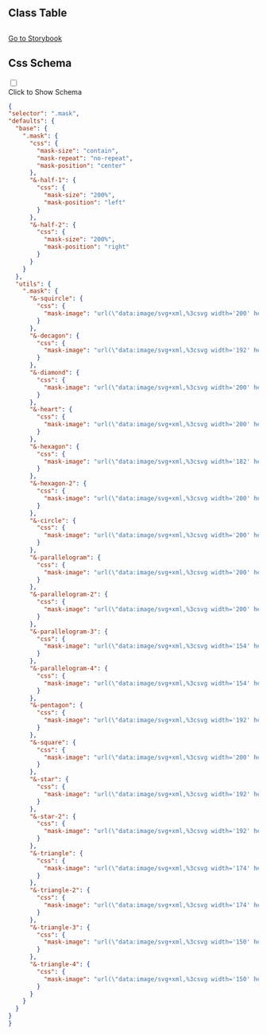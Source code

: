 

## Class Table

<CssTable name="mask" />



## 

[Go to Storybook](https://story.ui.icebreaker.top/?path=/docs/general-mask--docs)

## Css Schema
<div className="collapse">
<input type="checkbox" /> 
<div class="collapse-title px-0">
<span class="btn">Click to Show Schema</span>
</div>
<div class="collapse-content"> 

```json
{
"selector": ".mask",
"defaults": {
  "base": {
    ".mask": {
      "css": {
        "mask-size": "contain",
        "mask-repeat": "no-repeat",
        "mask-position": "center"
      },
      "&-half-1": {
        "css": {
          "mask-size": "200%",
          "mask-position": "left"
        }
      },
      "&-half-2": {
        "css": {
          "mask-size": "200%",
          "mask-position": "right"
        }
      }
    }
  },
  "utils": {
    ".mask": {
      "&-squircle": {
        "css": {
          "mask-image": "url(\"data:image/svg+xml,%3csvg width='200' height='200' xmlns='http://www.w3.org/2000/svg'%3e%3cpath d='M100 0C20 0 0 20 0 100s20 100 100 100 100-20 100-100S180 0 100 0Z'/%3e%3c/svg%3e\")"
        }
      },
      "&-decagon": {
        "css": {
          "mask-image": "url(\"data:image/svg+xml,%3csvg width='192' height='200' xmlns='http://www.w3.org/2000/svg'%3e%3cpath fill='black' d='m96 0 58.779 19.098 36.327 50v61.804l-36.327 50L96 200l-58.779-19.098-36.327-50V69.098l36.327-50z' fill-rule='evenodd'/%3e%3c/svg%3e\")"
        }
      },
      "&-diamond": {
        "css": {
          "mask-image": "url(\"data:image/svg+xml,%3csvg width='200' height='200' xmlns='http://www.w3.org/2000/svg'%3e%3cpath fill='black' d='m100 0 100 100-100 100L0 100z' fill-rule='evenodd'/%3e%3c/svg%3e\")"
        }
      },
      "&-heart": {
        "css": {
          "mask-image": "url(\"data:image/svg+xml,%3csvg width='200' height='185' xmlns='http://www.w3.org/2000/svg'%3e%3cpath d='M100 184.606a15.384 15.384 0 0 1-8.653-2.678C53.565 156.28 37.205 138.695 28.182 127.7 8.952 104.264-.254 80.202.005 54.146.308 24.287 24.264 0 53.406 0c21.192 0 35.869 11.937 44.416 21.879a2.884 2.884 0 0 0 4.356 0C110.725 11.927 125.402 0 146.594 0c29.142 0 53.098 24.287 53.4 54.151.26 26.061-8.956 50.122-28.176 73.554-9.023 10.994-25.383 28.58-63.165 54.228a15.384 15.384 0 0 1-8.653 2.673Z' fill='black' fill-rule='nonzero'/%3e%3c/svg%3e\")"
        }
      },
      "&-hexagon": {
        "css": {
          "mask-image": "url(\"data:image/svg+xml,%3csvg width='182' height='201' xmlns='http://www.w3.org/2000/svg'%3e%3cpath d='M.3 65.486c0-9.196 6.687-20.063 14.211-25.078l61.86-35.946c8.36-5.016 20.899-5.016 29.258 0l61.86 35.946c8.36 5.015 14.211 15.882 14.211 25.078v71.055c0 9.196-6.687 20.063-14.211 25.079l-61.86 35.945c-8.36 4.18-20.899 4.18-29.258 0L14.51 161.62C6.151 157.44.3 145.737.3 136.54V65.486Z' fill='black' fill-rule='nonzero'/%3e%3c/svg%3e\")"
        }
      },
      "&-hexagon-2": {
        "css": {
          "mask-image": "url(\"data:image/svg+xml,%3csvg width='200' height='182' xmlns='http://www.w3.org/2000/svg'%3e%3cpath d='M64.786 181.4c-9.196 0-20.063-6.687-25.079-14.21L3.762 105.33c-5.016-8.36-5.016-20.9 0-29.259l35.945-61.86C44.723 5.851 55.59 0 64.786 0h71.055c9.196 0 20.063 6.688 25.079 14.211l35.945 61.86c4.18 8.36 4.18 20.899 0 29.258l-35.945 61.86c-4.18 8.36-15.883 14.211-25.079 14.211H64.786Z' fill='black' fill-rule='nonzero'/%3e%3c/svg%3e\")"
        }
      },
      "&-circle": {
        "css": {
          "mask-image": "url(\"data:image/svg+xml,%3csvg width='200' height='200' xmlns='http://www.w3.org/2000/svg'%3e%3ccircle fill='black' cx='100' cy='100' r='100' fill-rule='evenodd'/%3e%3c/svg%3e\")"
        }
      },
      "&-parallelogram": {
        "css": {
          "mask-image": "url(\"data:image/svg+xml,%3csvg width='200' height='154' xmlns='http://www.w3.org/2000/svg'%3e%3cpath fill='black' d='M46.154 0H200l-46.154 153.846H0z' fill-rule='evenodd'/%3e%3c/svg%3e\")"
        }
      },
      "&-parallelogram-2": {
        "css": {
          "mask-image": "url(\"data:image/svg+xml,%3csvg width='200' height='154' xmlns='http://www.w3.org/2000/svg'%3e%3cpath fill='black' d='M153.846 0H0l46.154 153.846H200z' fill-rule='evenodd'/%3e%3c/svg%3e\")"
        }
      },
      "&-parallelogram-3": {
        "css": {
          "mask-image": "url(\"data:image/svg+xml,%3csvg width='154' height='201' xmlns='http://www.w3.org/2000/svg'%3e%3cpath fill='black' d='M.077 47.077v153.846l153.846-46.154V.923z' fill-rule='evenodd'/%3e%3c/svg%3e\")"
        }
      },
      "&-parallelogram-4": {
        "css": {
          "mask-image": "url(\"data:image/svg+xml,%3csvg width='154' height='201' xmlns='http://www.w3.org/2000/svg'%3e%3cpath fill='black' d='M153.923 47.077v153.846L.077 154.77V.923z' fill-rule='evenodd'/%3e%3c/svg%3e\")"
        }
      },
      "&-pentagon": {
        "css": {
          "mask-image": "url(\"data:image/svg+xml,%3csvg width='192' height='181' xmlns='http://www.w3.org/2000/svg'%3e%3cpath fill='black' d='m96 0 95.106 69.098-36.327 111.804H37.22L.894 69.098z' fill-rule='evenodd'/%3e%3c/svg%3e\")"
        }
      },
      "&-square": {
        "css": {
          "mask-image": "url(\"data:image/svg+xml,%3csvg width='200' height='200' xmlns='http://www.w3.org/2000/svg'%3e%3cpath fill='black' d='M0 0h200v200H0z' fill-rule='evenodd'/%3e%3c/svg%3e\")"
        }
      },
      "&-star": {
        "css": {
          "mask-image": "url(\"data:image/svg+xml,%3csvg width='192' height='180' xmlns='http://www.w3.org/2000/svg'%3e%3cpath fill='black' d='m96 137.263-58.779 42.024 22.163-68.389L.894 68.481l72.476-.243L96 0l22.63 68.238 72.476.243-58.49 42.417 22.163 68.389z' fill-rule='evenodd'/%3e%3c/svg%3e\")"
        }
      },
      "&-star-2": {
        "css": {
          "mask-image": "url(\"data:image/svg+xml,%3csvg width='192' height='180' xmlns='http://www.w3.org/2000/svg'%3e%3cpath fill='black' d='m96 153.044-58.779 26.243 7.02-63.513L.894 68.481l63.117-13.01L96 0l31.989 55.472 63.117 13.01-43.347 47.292 7.02 63.513z' fill-rule='evenodd'/%3e%3c/svg%3e\")"
        }
      },
      "&-triangle": {
        "css": {
          "mask-image": "url(\"data:image/svg+xml,%3csvg width='174' height='149' xmlns='http://www.w3.org/2000/svg'%3e%3cpath fill='black' d='m87 148.476-86.603.185L43.86 74.423 87 0l43.14 74.423 43.463 74.238z' fill-rule='evenodd'/%3e%3c/svg%3e\")"
        }
      },
      "&-triangle-2": {
        "css": {
          "mask-image": "url(\"data:image/svg+xml,%3csvg width='174' height='150' xmlns='http://www.w3.org/2000/svg'%3e%3cpath fill='black' d='m87 .738 86.603-.184-43.463 74.238L87 149.214 43.86 74.792.397.554z' fill-rule='evenodd'/%3e%3c/svg%3e\")"
        }
      },
      "&-triangle-3": {
        "css": {
          "mask-image": "url(\"data:image/svg+xml,%3csvg width='150' height='174' xmlns='http://www.w3.org/2000/svg'%3e%3cpath fill='black' d='m149.369 87.107.185 86.603-74.239-43.463L.893 87.107l74.422-43.14L149.554.505z' fill-rule='evenodd'/%3e%3c/svg%3e\")"
        }
      },
      "&-triangle-4": {
        "css": {
          "mask-image": "url(\"data:image/svg+xml,%3csvg width='150' height='174' xmlns='http://www.w3.org/2000/svg'%3e%3cpath fill='black' d='M.631 87.107.446.505l74.239 43.462 74.422 43.14-74.422 43.14L.446 173.71z' fill-rule='evenodd'/%3e%3c/svg%3e\")"
        }
      }
    }
  }
}
}
```

</div>
</div>